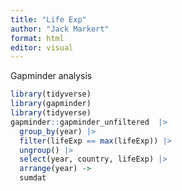 ```yaml
---
title: "Life Exp"
author: "Jack Markert"
format: html
editor: visual
---
```


Gapminder analysis

```r
library(tidyverse)
library(gapminder)
library(tidyverse)
gapminder::gapminder_unfiltered  |> 
  group_by(year) |>
  filter(lifeExp == max(lifeExp)) |>
  ungroup() |>
  select(year, country, lifeExp) |>
  arrange(year) ->
  sumdat


```
